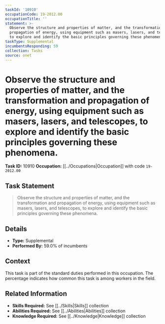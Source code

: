 ```yaml
---
taskId: '10910'
occupationCode: 19-2012.00
occupationTitle: ''
statement: >-
  Observe the structure and properties of matter, and the transformation and
  propagation of energy, using equipment such as masers, lasers, and telescopes,
  to explore and identify the basic principles governing these phenomena.
taskType: Supplemental
incumbentsResponding: 59
collection: Tasks
source: onet
---
```

# Observe the structure and properties of matter, and the transformation and propagation of energy, using equipment such as masers, lasers, and telescopes, to explore and identify the basic principles governing these phenomena.

**Task ID:** 10910
**Occupation:** [[../Occupations|Occupation]] with code `19-2012.00`

## Task Statement

> Observe the structure and properties of matter, and the transformation and propagation of energy, using equipment such as masers, lasers, and telescopes, to explore and identify the basic principles governing these phenomena.

## Details

- **Type:** Supplemental
- **Performed By:** 59.0% of incumbents

## Context

This task is part of the standard duties performed in this occupation. The percentage indicates how common this task is among workers in the field.

## Related Information

- **Skills Required:** See [[../Skills|Skills]] collection
- **Abilities Required:** See [[../Abilities|Abilities]] collection
- **Knowledge Required:** See [[../Knowledge|Knowledge]] collection
